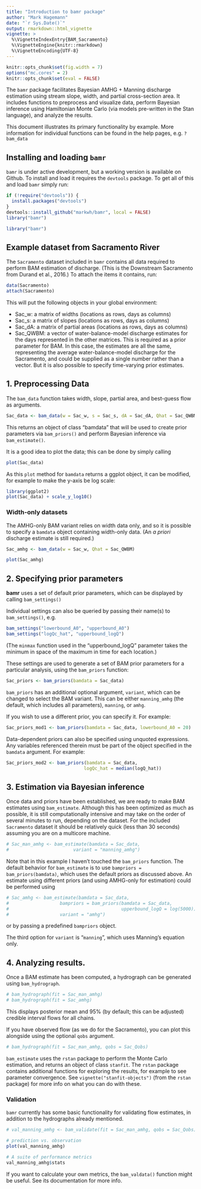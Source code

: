 ```yaml
---
title: "Introduction to bamr package"
author: "Mark Hagemann"
date: "`r Sys.Date()`"
output: rmarkdown::html_vignette
vignette: >
  %\VignetteIndexEntry{BAM_Sacramento}
  %\VignetteEngine{knitr::rmarkdown}
  %\VignetteEncoding{UTF-8}
---
```


```r
knitr::opts_chunk$set(fig.width = 7)
options("mc.cores" = 2)
knitr::opts_chunk$set(eval = FALSE)
```


The `bamr` package facilitates Bayesian AMHG + Manning discharge estimation using stream slope, width, and partial cross-section area. It includes functions to preprocess and visualize data, perform Bayesian inference using Hamiltonian Monte Carlo (via models pre-written in the Stan language), and analyze the results. 

This document illustrates its primary functionality by example. More information for individual functions can be found in the help pages, e.g. `?bam_data`

## Installing and loading `bamr`

`bamr` is under active development, but a working version is available on Github. To install and load it requires the `devtools` package. To get all of this and load `bamr` simply run:

```r
if (!require("devtools")) {
  install.packages("devtools")
}
devtools::install_github("markwh/bamr", local = FALSE)
library("bamr")
```

```r
library("bamr")
```


## Example dataset from Sacramento River

The `Sacramento` dataset included in `bamr` contains all data required to perform BAM estimation of discharge. (This is the Downstream Sacramento from Durand et al., 2016.) To attach the items it contains, run:

```r
data(Sacramento)
attach(Sacramento)
```

This will put the following objects in your global environment:

- Sac_w: a matrix of widths (locations as rows, days as columns)
- Sac_s: a matrix of slopes (locations as rows, days as columns)
- Sac_dA: a matrix of partial areas (locations as rows, days as columns)
- Sac_QWBM: a vector of water-balance-model discharge estimates for the days represented in the other matrices. This is required as a prior parameter for BAM. In this case, the estimates are all the same, representing the average water-balance-model discharge for the Sacramento, and could be supplied as a single number rather than a vector. But it is also possible to specify time-varying prior estimates.


## 1. Preprocessing Data

The `bam_data` function takes width, slope, partial area, and best-guess flow as arguments.

```r
Sac_data <- bam_data(w = Sac_w, s = Sac_s, dA = Sac_dA, Qhat = Sac_QWBM)
```

This returns an object of class "bamdata" that will be used to create prior parameters via `bam_priors()` and perform Bayesian inference via `bam_estimate()`.

It is a good idea to plot the data; this can be done by simply calling

```r
plot(Sac_data)
```

As this `plot` method for `bamdata` returns a ggplot object, it can be modified, for example to make the y-axis be log scale:

```r
library(ggplot2)
plot(Sac_data) + scale_y_log10()
```


### Width-only datasets

The AMHG-only BAM variant relies on width data only, and so it is possible to specify a `bamdata` object containing width-only data. (An *a priori* discharge estimate is still required.)

```r
Sac_amhg <- bam_data(w = Sac_w, Qhat = Sac_QWBM)

plot(Sac_amhg)
```


## 2. Specifying prior parameters

**bamr** uses a set of default prior parameters, which can be displayed by calling `bam_settings()`

Individual settings can also be queried by passing their name(s) to `bam_settings()`, e.g.

```r
bam_settings("lowerbound_A0", "upperbound_A0")
bam_settings("logQc_hat", "upperbound_logQ")
```

(The `minmax` function used in the "upperbound_logQ" parameter takes the minimum in space of the maximum in time for each location.)

These settings are used to generate a set of BAM prior parameters for a particular analysis, using the `bam_priors` function:

```r
Sac_priors <- bam_priors(bamdata = Sac_data)
```

`bam_priors` has an additional optional argument, `variant`, which can be changed to select the BAM variant. This can be either `manning_amhg` (the default, which includes all parameters), `manning`, or `amhg`. 

If you wish to use a different prior, you can specify it. For example:

```r
Sac_priors_mod1 <- bam_priors(bamdata = Sac_data, lowerbound_A0 = 20)
```

Data-dependent priors can also be specified using unquoted expressions. Any variables referenced therein must be part of the object specified in the `bamdata` argument. For example:

```r
Sac_priors_mod2 <- bam_priors(bamdata = Sac_data, 
                             logQc_hat = median(logQ_hat))
```



## 3. Estimation via Bayesian inference

Once data and priors have been established, we are ready to make BAM estimates using `bam_estimate`. Although this has been optimized as much as possible, it is still computationally intensive and may take on the order of several minutes to run, depending on the dataset. For the included `Sacramento` dataset it should be relatively quick (less than 30 seconds) assuming you are on a multicore machine.

```r
# Sac_man_amhg <- bam_estimate(bamdata = Sac_data,
#                        variant = "manning_amhg")
```

Note that in this example I haven't touched the `bam_priors` function. The default behavior for `bam_estimate` is to use `bampriors = bam_priors(bamdata)`, which uses the default priors as discussed above. An estimate using different priors (and using AMHG-only for estimation) could be performed using 

```r
# Sac_amhg <- bam_estimate(bamdata = Sac_data, 
#                   bampriors = bam_priors(bamdata = Sac_data, 
#                                          upperbound_logQ = log(5000)),
#                   variant = "amhg")
```

or by passing a predefined `bampriors` object.

The third option for `variant` is "`manning`", which uses Manning's equation only. 

## 4. Analyzing results. 

Once a BAM estimate has been computed, a hydrograph can be generated using `bam_hydrograph`. 

```r
# bam_hydrograph(fit = Sac_man_amhg)
# bam_hydrograph(fit = Sac_amhg)
```

This displays posterior mean and 95% (by default; this can be adjusted) credible interval flows for all chains. 

If you have observed flow (as we do for the Sacramento), you can plot this alongside using the optional `qobs` argument.

```r
# bam_hydrograph(fit = Sac_man_amhg, qobs = Sac_Qobs)
```

`bam_estimate` uses the `rstan` package to perform the Monte Carlo estimation, and returns an object of class `stanfit`. The `rstan` package contains additional functions for exploring the results, for example to see parameter convergence. See `vignette("stanfit-objects")` (from the `rstan` package) for more info on what you can do with these.

### Validation

`bamr` currently has some basic functionality for validating flow estimates, in addition to the hydrographs already mentioned. 

```r
# val_manning_amhg <- bam_validate(fit = Sac_man_amhg, qobs = Sac_Qobs)

# prediction vs. observation
plot(val_manning_amhg)

# A suite of performance metrics
val_manning_amhg$stats
```

If you want to calculate your own metrics, the `bam_valdata()` function might be useful. See its documentation for more info.

